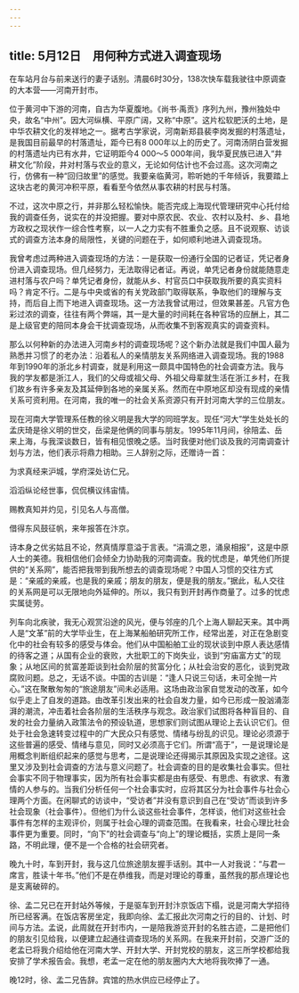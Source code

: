```yaml
---
---
---
```

title: 5月12日　用何种方式进入调查现场
---

在车站月台与前来送行的妻子话别。清晨6时30分，138次快车载我驶往中原调查的大本营——河南开封市。

位于黄河中下游的河南，自古为华夏腹地。《尚书·禹贡》序列九州，豫州独处中央，故名“中州”。因大河纵横、平原广阔，又称“中原”。这片松软肥沃的土地，是中华农耕文化的发祥地之一。据考古学家说，河南新郑县裴李岗发掘的村落遗址，是我国目前最早的村落遗址，距今已有8 000年以上的历史了。河南汤阴白营发掘的村落遗址内已有水井，它证明距今4 000～5 000年间，我华夏民族已进入“井耕文化”阶段，井对村落与农业的意义，无论如何估计也不会过高。这次河南之行，仿佛有一种“回归故里”的感觉。我要亲临黄河，聆听她的千年倾诉，我要踏上这块古老的黄河冲积平原，看看至今依然从事农耕的村民与村落。

不过，这次中原之行，并非那么轻松愉快。能否完成上海现代管理研究中心托付给我的调查任务，说实在的并没把握。要对中原农民、农业、农村以及村、乡、县地方政权之现状作一综合性考察，以一人之力实有不胜重负之感。且不说观察、访谈式的调查方法本身的局限性，关键的问题在于，如何顺利地进入调查现场。

我曾考虑过两种进入调查现场的方法：一是获取一份通行全国的记者证，凭记者身份进入调查现场。但几经努力，无法取得记者证。再说，单凭记者身份就能随意走进村落与农户吗？单凭记者身份，就能从乡、村官员口中获取我所要的真实资料吗？肯定不行。二是与中央或省的有关党政部门取得联系，争取他们的理解与支持，而后自上而下地进入调查现场。这一方法我曾试用过，但效果甚差。凡官方色彩过浓的调查，往往有两个弊端，其一是大量的时间耗在各种官场的应酬上，其二是上级官吏的陪同本身会干扰调查现场，从而收集不到客观真实的调查资料。

那么以何种新的办法进入河南乡村的调查现场呢？这个新办法就是我们中国人最为熟悉并习惯了的老办法：沿着私人的亲情朋友关系网络进入调查现场。我的1988年到1990年的浙北乡村调查，就是利用这一颇具中国特色的社会调查方法。我与我的学友都是浙江人，我们的父母或祖父母、外祖父母辈就生活在浙江乡村，在我们故乡有许多亲友及其延伸到各地的亲属关系。然而在中原地区却没有现成的亲情关系可资利用。在河南，我的唯一的社会关系资源只有开封河南大学的三位朋友。

现在河南大学管理系任教的徐义明是我大学的同班学友。现任“河大”学生处处长的孟庆琦是徐义明的世交，岳梁是他俩的同事与朋友。1995年11月间，徐陪孟、岳来上海，与我深谈数日，皆有相见恨晚之感。当时我便对他们谈及我的河南调查计划与方法，他们表示将鼎力相助。三人辞别之际，还赠诗一首：

为求真经来沪城，学府深处访仁兄。

滔滔纵论经世事，侃侃横议纬宙情。

赐教真知并灼见，引见名人与高僧。

借得东风鼓征帆，来年报答在汴京。

诗本身之优劣姑且不论，然真情厚意溢于言表。“涓滴之恩，涌泉相报”，这是中原人士的美德。我相信他们会倾全力协助我的河南调查。我的忧虑是，单凭他们所提供的“关系网”，能否把我带到我所想去的调查现场呢？中国人习惯的交往方式是：“亲戚的亲戚，也是我的亲戚；朋友的朋友，便是我的朋友。”据此，私人交往的关系网是可以无限地向外延伸的。所以，我只有到开封再作商量了。过多的忧虑实属徒劳。

列车向北疾驶，我无心观赏沿途的风光，便与邻座的几个上海人聊起天来。其中两人是“文革”前的大学毕业生，在上海某船舶研究所工作，经常出差，对正在急剧变化中的社会有较多的感受与体会。他们从中国船舶工业的现状谈到中原人表达感情的待客之道；从国有企业的衰败，大批职工的下岗失业，谈到“穷庙富方丈”的现象；从地区间的贫富差距谈到社会阶层的贫富分化；从社会治安的恶化，谈到党政腐败问题。总之，无话不谈。中国的古训是：“逢人只说三句话，未可全抛一片心。”这在聚散匆匆的“旅途朋友”间未必适用。这场由政治家自觉发动的改革，如今似乎走上了自发的道路。由改革引发出来的社会自发力量，如今已形成一股汹涌澎湃的潮流，冲击着社会各阶层的生活秩序与观念。政治家们试图将各种盲目的、自发的社会力量纳入政策法令的预设轨道，思想家们则试图从理论上去认识它们。但处于社会急速转变过程中的广大民众只有感觉、情绪与纷乱的识见。理论必须源于这些普遍的感受、情绪与意见，同时又必须高于它们。所谓“高于”，一是说理论是用概念判断组织起来的感觉与思考，二是说理论还得揭示其原因及实现之途径。这里又涉及到社会调查的方法与意义问题了。社会调查的目的是收集社会事实。但社会事实不同于物理事实，因为所有社会事实都是由有感受、有思虑、有欲求、有激情的人参与的。当我们分析任何一个社会事实时，应将其区分为社会事件与社会心理两个方面。在闲聊式的访谈中，“受访者”并没有意识到自己在“受访”而谈到许多社会现象（社会事件）。但他们为什么谈这些社会事件，怎样谈，他们对这些社会事件有怎样的主观评价，则属于社会心理的调查范围。在我看来，社会心理比社会事件更为重要。同时，“向下”的社会调查与“向上”的理论概括，实质上是同一条路，不明此理，便不是一个合格的社会研究者。

晚九十时，车到开封，我与这几位旅途朋友握手话别。其中一人对我说：“与君一席言，胜读十年书。”他们不是在恭维我，而是对理论的尊重，虽然我的那点理论也是支离破碎的。

徐、孟二兄已在开封站外等候，于是驱车到开封汴京饭店下榻，说是河南大学招待所已经客满。在饭店客房坐定，我即向徐、孟汇报此次河南之行的目的、计划、时间与方法。孟说，此周就在开封市内，一是陪我游览开封的名胜古迹，二是把他们的朋友引见给我，以便建立起通往调查现场的关系网。在我来开封前，交游广泛的老孟已将我介绍给他在河南大学、开封大学、开封党校的朋友，这三所学校都给我安排了学术报告会。我想，老孟一定在他的朋友圈内大大地将我吹捧了一通。

晚12时，徐、孟二兄告辞。宾馆的热水供应已经停止了。